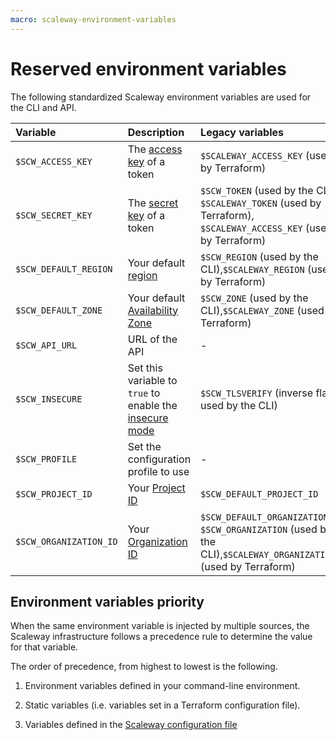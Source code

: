 ```yaml
---
macro: scaleway-environment-variables
---
```


# Reserved environment variables

The following standardized Scaleway environment variables are used for the CLI and API.

| Variable                       | Description                                                                                      | Legacy variables                                                                                              |
| :----------------------------- | :----------------------------------------------------------------------------------------------- | :------------------------------------------------------------------------------------------------------------ |
| `$SCW_ACCESS_KEY`              | The [access key](/identity-and-access-management/iam/how-to/create-api-keys/) of a token    | `$SCALEWAY_ACCESS_KEY` (used by Terraform)                                                                 |
| `$SCW_SECRET_KEY`              | The [secret key](/identity-and-access-management/iam/how-to/create-api-keys/) of a token   | `$SCW_TOKEN` (used by the CLI), `$SCALEWAY_TOKEN` (used by Terraform), `$SCALEWAY_ACCESS_KEY` (used by Terraform) |                                                                                                         |
| `$SCW_DEFAULT_REGION`          | Your default [region](https://www.scaleway.com/en/developers/api/#regions-and-zones)             | `$SCW_REGION` (used by the CLI),`$SCALEWAY_REGION` (used by Terraform)                                        |
| `$SCW_DEFAULT_ZONE`            | Your default [Availability Zone](https://www.scaleway.com/en/developers/api/#regions-and-zones)  | `$SCW_ZONE` (used by the CLI),`$SCALEWAY_ZONE` (used by Terraform)                                            |
| `$SCW_API_URL`                 | URL of the API                                                                                   | -                                                                                                             |
| `$SCW_INSECURE`                | Set this variable to `true` to enable the [insecure mode](/managed-services/iot-hub/concepts/#insecure-connection)                                           | `$SCW_TLSVERIFY` (inverse flag used by the CLI)                                                               |
| `$SCW_PROFILE`                 | Set the configuration profile to use                                                             | -                                                                                                             |
| `$SCW_PROJECT_ID`              | Your [Project ID](https://console.scaleway.com/project/settings) | `$SCW_DEFAULT_PROJECT_ID`                                                                                     |
| `$SCW_ORGANIZATION_ID`         | Your [Organization ID](https://console.scaleway.com/organization/settings) | `$SCW_DEFAULT_ORGANIZATION_ID`, `$SCW_ORGANIZATION` (used by the CLI),`$SCALEWAY_ORGANIZATION` (used by Terraform) |

## Environment variables priority

When the same environment variable is injected by multiple sources, the Scaleway infrastructure follows a precedence rule to determine the value for that variable.

The order of precedence, from highest to lowest is the following.

1. Environment variables defined in your command-line environment.

2. Static variables (i.e. variables set in a Terraform configuration file).

3. Variables defined in the [Scaleway configuration file](/developer-tools/scaleway-sdk/reference-content/scaleway-configuration-file/) 